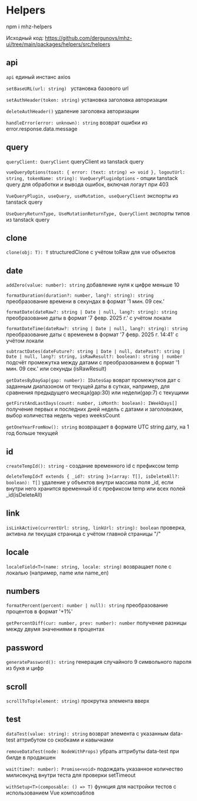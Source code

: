 # Helpers

npm i mhz-helpers

Исходный код: https://github.com/dergunovs/mhz-ui/tree/main/packages/helpers/src/helpers

## api

`api` единый инстанс axios

`setBaseURL(url: string) ` установка базового url

`setAuthHeader(token: string)` установка заголовка авторизации

`deleteAuthHeader()` удаление заголовка авторизации

`handleError(error: unknown): string` возврат ошибки из error.response.data.message

## query

`queryClient: QueryClient` queryClient из tanstack query

`vueQueryOptions(toast: { error: (text: string) => void }, logoutUrl: string, tokenName: string): VueQueryPluginOptions` - опции tanstack query для обработки и вывода ошибок, включая логаут при 403

`VueQueryPlugin, useQuery, useMutation, useQueryClient` экспорты из tanstack query

`UseQueryReturnType, UseMutationReturnType, QueryClient` экспорты типов из tanstack query

## clone

`clone(obj: T): T` structuredClone с учётом toRaw для vue объектов

## date

`addZero(value: number): string` добавление нуля к цифре меньше 10

`formatDuration(duration?: number, lang?: string): string` преобразование времени в секундах в формат '1 мин. 09 сек.'

`formatDate(dateRaw?: string | Date | null, lang?: string): string` преобразование даты в формат '7 февр. 2025 г.' с учётом локали

`formatDateTime(dateRaw?: string | Date | null, lang?: string): string` преобразование даты с временем в формат '7 февр. 2025 г. 14:41' с учётом локали

`subtractDates(dateFuture?: string | Date | null, datePast?: string | Date | null, lang?: string, isRawResult?: boolean): string | number` подсчёт промежутка между датами с преобразованием в формат '1 мин. 09 сек.' или секунды (isRawResult)

`getDatesByDayGap(gap: number): IDatesGap` воврат промежутков дат с заданным диапазоном от текущей даты в сутках, например, для сравнения предыдущего месяца(gap:30) или недели(gap:7) с текущими

`getFirstAndLastDays(count: number, isMonth: boolean): IWeekDays[]` получение первых и последних дней недель с датами и заголовками, выбор количества недель через weeksCount

`getOneYearFromNow(): string` возвращает в формате UTC string дату, на 1 год больше текущей

## id

`createTempId(): string` - создание временного id с префиксом temp

`deleteTempId<T extends { _id?: string }>(array: T[], isDeleteAll?: boolean): T[]` удаление у объектов внутри массива поля \_id, если внутри него хранится временный id с префиксом temp или всех полей \_id(isDeleteAll)

## link

`isLinkActive(currentUrl: string, linkUrl: string): boolean` проверка, активна ли текущая страница с учётом главной страницы "/"

## locale

`localeField<T>(name: string, locale: string)` возвращает поле с локалью (например, name или name_en)

## numbers

`formatPercent(percent: number | null): string` преобразование процентов в формат '+1%'

`getPercentDiff(cur: number, prev: number): number` получение разницы между двумя значениями в процентах

## password

`generatePassword(): string` генерация случайного 9 символьного пароля из букв и цифр

## scroll

`scrollToTop(element: string)` прокрутка элемента вверх

## test

`dataTest(value: string): string` возврат элемента с указанным data-test аттрибутом со скобками и кавычками

`removeDataTest(node: NodeWithProps)` убрать аттрибуты data-test при билде в продакшен

`wait(time?: number): Promise<void>` подождать указанное количество милисекунд внутри теста для проверки setTimeout

`withSetup<T>(composable: () => T)` функция для настройки тестов с использованием Vue композаблов
